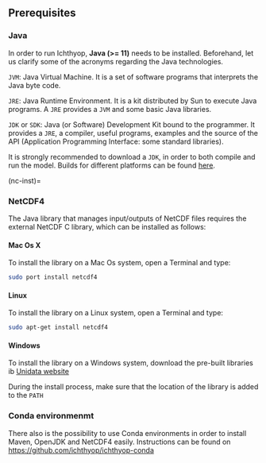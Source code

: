 ## Prerequisites

### Java

In order to run Ichthyop, **Java (>= 11)**  needs to be installed. Beforehand, let us clarify some of the acronyms regarding the Java
technologies.

`JVM`: Java Virtual Machine. It is a set of software programs that interprets the Java byte code.

`JRE`: Java Runtime Environment. It is a kit distributed by Sun to execute Java programs. A `JRE` provides a `JVM` and some basic Java libraries.

`JDK` or `SDK`: Java (or Software) Development Kit bound to the programmer. It provides a `JRE`, a compiler, useful programs, examples and the source of the API (Application Programming Interface: some standard libraries).

It is strongly recommended to download a `JDK`, in order to both compile and run the model. Builds for different platforms can be found [here](https://www.oracle.com/java/technologies/downloads/).

(nc-inst)=

### NetCDF4

The Java library that manages input/outputs of
NetCDF files requires the external NetCDF C library, which can be installed as follows:

#### Mac Os X

To install the library on a Mac Os system, open a Terminal and type:

```bash
sudo port install netcdf4
```

#### Linux

To install the library on a Linux system, open a Terminal and type:

```bash
sudo apt-get install netcdf4
```

#### Windows

To install the library on a Windows system, download the pre-built libraries ib
[Unidata website](https://docs.unidata.ucar.edu/netcdf-c/current/winbin.html)

:::{.callout-caution}
During the install process, make sure that the location of the library is added to
the `PATH`
:::

### Conda environmenmt

There also is the possibility to use Conda environments in order to install Maven, OpenJDK and NetCDF4 easily. Instructions can be found on <https://github.com/ichthyop/ichthyop-conda>
